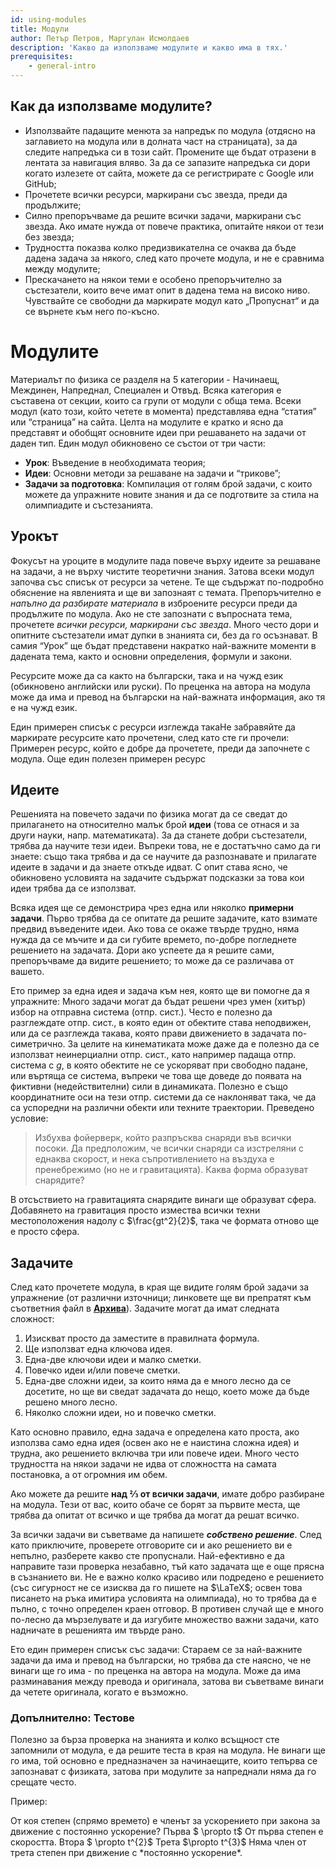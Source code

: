 ```yaml
---
id: using-modules
title: Модули
author: Петър Петров, Маргулан Исмолдаев
description: 'Какво да използваме модулите и какво има в тях.'
prerequisites: 
    - general-intro
---
```


## Как да използваме модулите?

- Използвайте падащите менюта за напредък по модула (отдясно на заглавието на модула или в долната част на страницата), за да следите напредъка си в този сайт. Промените ще бъдат отразени в лентата за навигация вляво. За да се запазите напредъка си дори когато излезете от сайта, можете да се регистрирате с Google или GitHub;
- Прочетете всички ресурси, маркирани със звезда, преди да продължите;
- Силно препоръчваме да решите всички задачи, маркирани със звезда. Ако имате нужда от повече практика, опитайте някои от тези без звезда;
- Трудността показва колко предизвикателна се очаква да бъде дадена задача за някого, след като прочете модула, и не е сравнима между модулите;
- Прескачането на някои теми е особено препоръчително за състезатели, които вече имат опит в дадена тема на високо ниво. Чувствайте се свободни да маркирате модул като „Пропуснат“ и да се върнете към него по-късно.



# Модулите

Материалът по физика се разделя на 5 категории - <TextTooltip content="Материал за 7-8 клас">Начинаещ</TextTooltip>, <TextTooltip content="Материал за 9-10 клас">Междинен</TextTooltip>, <TextTooltip content="Материал за 11-12 клас">Напреднал</TextTooltip>, <TextTooltip content="Материал за международни олимпиади">Специален</TextTooltip> и <TextTooltip content="Всичко което не пасва в другите категории. Основно е за любознателните, тъй като може да съдържа университетски материал, който да задълбочава разбирането по дадена тема">Отвъд</TextTooltip>. Всяка категория е съставена от секции, които са групи от модули с обща тема. Всеки модул (като този, който четете в момента) представлява една “статия” или “страница” на сайта. Целта на модулите е кратко и ясно да представят и обобщят основните идеи при решаването на задачи от даден тип. Един модул обикновено се състои от три части:
 - **Урок**: Въведение в необходимата теория;
 - **Идеи**: Основни методи за решаване на задачи и “трикове”;
 - **Задачи за подготовка**: Компилация от голям брой задачи, с които можете да упражните новите знания и да се подготвите за стила на олимпиадите и състезанията.

## Урокът
Фокусът на уроците в модулите пада повече върху идеите за решаване на задачи, а не върху чистите теоретични знания. Затова всеки модул започва със списък от ресурси за четене. Те ще съдържат по-подробно обяснение на явленията и ще ви запознаят с темата. Препоръчително е *напълно да разбирате материала* в изброените ресурси преди да продължите по модула. Ако не сте запознати с въпросната тема, прочетете *всички ресурси, маркирани със звезда*. Много често дори и опитните състезатели имат дупки в знанията си, без да го осъзнават. В самия “Урок” ще бъдат представени накратко най-важните моменти в дадената тема, както и основни определения, формули и закони.

<Info title="Преводи на ресурсите">
Ресурсите може да са както на български, така и на чужд език (обикновено английски или руски). По преценка на автора на модула може да има и превод на български на най-важната информация, ако тя е на чужд език.
</Info>

Един примерен списък с ресурси изглежда така<Asterisk>Не забравяйте да маркирате ресурсите като прочетени, след като сте ги прочели</Asterisk>:
<Resources>
	<Resource
		source="Wang, Ricardo - Competitive Physics Mechanics and Waves"
		title="Dimensional Analysis"
		url="https://olympiads-xyz-bg.vercel.app/archive/physics/%D0%9A%D0%BD%D0%B8%D0%B3%D0%B8/%D0%A3%D1%87%D0%B5%D0%B1%D0%BD%D0%B8%D1%86%D0%B8/Syllabus/Textbooks/Wang,%20Ricardo%20-%20Competitive%20Physics%20Mechanics%20and%20Waves.pdf#page=16"
		starred
	>
		Примерен ресурс, който е добре да прочетете, преди да започнете с модула.
	</Resource>
	<Resource
		source="Japan Olympiad Book"
		title="7.1. Some Hints for Experiments"
		url="https://olympiads-xyz-bg.vercel.app/archive/physics/%D0%9A%D0%BD%D0%B8%D0%B3%D0%B8/%D0%A3%D1%87%D0%B5%D0%B1%D0%BD%D0%B8%D1%86%D0%B8/Syllabus/Textbooks/Japan%20Olympiad%20Book.pdf#page=290"
	>
		Още един полезен примерен ресурс
	</Resource>
</Resources>

## Идеите

Решенията на повечето задачи по физика могат да се сведат до прилагането на относително малък брой **идеи** (това се отнася и за други науки, напр. математиката). За да станете добри състезатели, трябва да научите тези идеи. Въпреки това, не е достатъчно само да ги знаете: също така трябва и да се научите да разпознавате и прилагате идеите в задачи и да знаете откъде идват. С опит става ясно, че обикновено условията на задачите съдържат подсказки за това кои идеи трябва да се използват.

Всяка идея ще се демонстрира чрез една или няколко **примерни задачи**. Първо трябва да се опитате да решите задачите, като взимате предвид въведените идеи. Ако това се окаже твърде трудно, няма нужда да се мъчите и да си губите времето, по-добре погледнете решението на задачата. Дори ако успеете да я решите сами, препоръчваме да видите решението; то може да се различава от вашето.

Ето пример за една идея и задача към нея, която ще ви помогне да я упражните:
<Optional title="Примерна идея">
Много задачи могат да бъдат решени чрез умен (хитър) избор на отправна система (отпр. сист.). Често е полезно да разглеждате отпр. сист., в която един от обектите става неподвижен, или да се разглежда такава, която прави движението в задачата по-симетрично. За целите на кинематиката може даже да е полезно да се използват неинерциални отпр. сист., като например падаща отпр. система с $g$, в която обектите не се ускоряват при свободно падане, или въртяща се система, въпреки че това ще доведе до появата на фиктивни (недействителни) сили в динамиката. Полезно е също координатните оси на тези отпр. системи да се наклоняват така, че да са успоредни на различни обекти или техните траектории.
</Optional>
<FocusProblem problem="focusProblem"/>
Преведено условие:
> Избухва фойерверк, който разпръсква снаряди във всички посоки. Да предположим, че всички снаряди са изстреляни с еднаква скорост, и нека съпротивлението на въздуха е пренебрежимо (но не и гравитацията). Каква форма образуват снарядите?

<Spoiler title="Решение">
В отсъствието на гравитацията снарядите винаги ще образуват сфера. Добавянето на гравитация просто измества всички техни местоположения надолу с $\frac{gt^2}{2}$, така че формата отново ще е просто сфера.
</Spoiler>


## Задачите

След като прочетете модула, в края ще видите голям брой задачи за упражнение (от различни източници; линковете ще ви препратят към съответния файл в [**Архива**](/archive)). Задачите могат да имат следната сложност:
1. <DifficultyBox difficulty='Very Easy'/> Изискват просто да заместите в правилната формула.
2. <DifficultyBox difficulty='Easy'/> Ще използват една ключова идея.
3. <DifficultyBox difficulty='Normal'/> Една-две ключови идеи и малко сметки.
4. <DifficultyBox difficulty='Hard'/> Повечко идеи и/или повече сметки.
5. <DifficultyBox difficulty='Very Hard'/> Една-две сложни идеи, за които няма да е много лесно да се досетите, но ще ви сведат задачата до нещо, което може да бъде решено много лесно.
6. <DifficultyBox difficulty='Insane'/> Няколко сложни идеи, но и повечко сметки.

Като основно правило, една задача е определена като проста, ако използва само една идея (освен ако не е наистина сложна идея) и трудна, ако решението включва три или повече идеи. Много често трудността на някои задачи не идва от сложността на самата постановка, а от огромния им обем.

Ако можете да решите **над ⅔ от всички задачи**, имате добро разбиране на модула. Тези от вас, които обаче се борят за първите места, ще трябва да опитат от всичко и ще трябва да могат да решат всичко.

За всички задачи ви съветваме да напишете ***собствено решение***. След като приключите, проверете отговорите си и ако решението ви е непълно, разберете какво сте пропуснали. Най-ефективно е да направите тази проверка незабавно, тъй като задачата ще е още прясна в съзнанието ви. Не е важно колко красиво или подредено е решението (със сигурност не се изисква да го пишете на $\LaTeX$; освен това писането на ръка имитира условията на олимпиада), но то трябва да е пълно, с точно определен краен отговор. В противен случай ще е много по-лесно да мързелувате и да изгубите множество важни задачи, като надничате в решенията им твърде рано.

Ето един примерен списък със задачи:
<Info title="Превод на задачите">
Стараем се за най-важните задачи да има и превод на български, но трябва да сте наясно, че не винаги ще го има - по преценка на автора на модула. Може да има разминавания между превода и оригинала, затова ви съветваме винаги да четете оригинала, когато е възможно.
</Info>

<Problems problems="example-problems"/>

### Допълнително: Тестове

Полезно за бърза проверка на знанията и колко всъщност сте запомнили от модула, е да решите теста в края на модула. Не винаги ще го има, той основно е предназначен за начинаещите, които тепърва се запознават с физиката, затова при модулите за напреднали няма да го срещате често.

Пример:

<Quiz>
  <Quiz.Question>
    От коя степен (спрямо времето) е членът за ускорението при закона за движение с постоянно ускорение?
    <Quiz.Answer>
      Първа $ \propto t$
      <Quiz.Explanation>
        От първа степен е скоростта.
      </Quiz.Explanation>
    </Quiz.Answer>
    <Quiz.Answer correct>
      Втора $ \propto t^{2}$
    </Quiz.Answer>
    <Quiz.Answer>
      Трета $\propto t^{3}$
      <Quiz.Explanation>
        Няма член от трета степен при движение с *постоянно ускорение*.
      </Quiz.Explanation>
    </Quiz.Answer>
  </Quiz.Question>
</Quiz>



